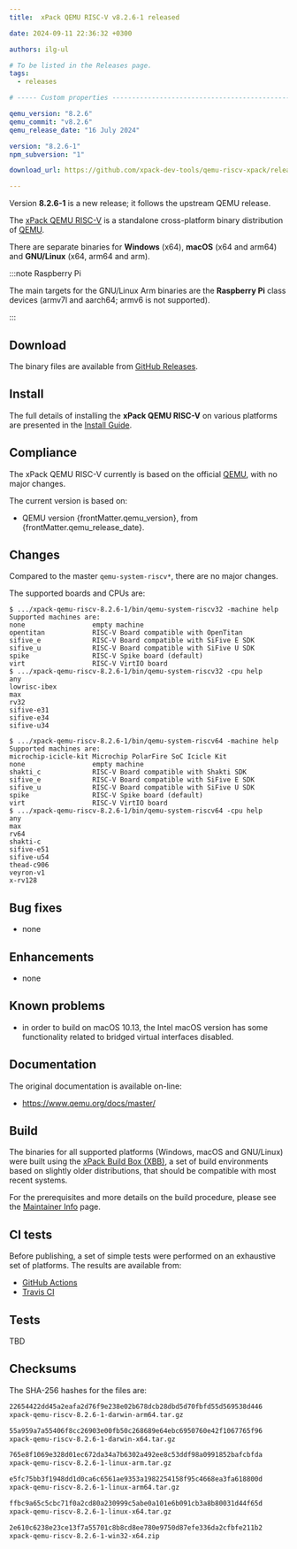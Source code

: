 ```yaml
---
title:  xPack QEMU RISC-V v8.2.6-1 released

date: 2024-09-11 22:36:32 +0300

authors: ilg-ul

# To be listed in the Releases page.
tags:
  - releases

# ----- Custom properties -----------------------------------------------------

qemu_version: "8.2.6"
qemu_commit: "v8.2.6"
qemu_release_date: "16 July 2024"

version: "8.2.6-1"
npm_subversion: "1"

download_url: https://github.com/xpack-dev-tools/qemu-riscv-xpack/releases/tag/v8.2.6-1/

---
```


Version **8.2.6-1** is a new release; it follows the upstream QEMU release.

<!-- truncate -->



The [xPack QEMU RISC-V](https://xpack-dev-tools.github.io/qemu-riscv-xpack/)
is a standalone cross-platform binary distribution of
[QEMU](https://www.qemu.org).

There are separate binaries for **Windows** (x64),
**macOS** (x64 and arm64)
and **GNU/Linux** (x64, arm64 and arm).

:::note Raspberry Pi

The main targets for the GNU/Linux Arm
binaries are the **Raspberry Pi** class devices (armv7l and aarch64;
armv6 is not supported).

:::

## Download

The binary files are available from <a href={frontMatter.download_url}>GitHub Releases</a>.

<Prerequisites/>

## Install

The full details of installing the **xPack QEMU RISC-V** on various platforms
are presented in the [Install Guide](/docs/install/).

## Compliance

The xPack QEMU RISC-V currently is based on the official [QEMU](https://www.qemu.org),
with no major changes.

The current version is based on:

- QEMU version {frontMatter.qemu_version},
  from {frontMatter.qemu_release_date}.

## Changes

Compared to the master `qemu-system-riscv*`, there are no major changes.

The supported boards and CPUs are:

```console
$ .../xpack-qemu-riscv-8.2.6-1/bin/qemu-system-riscv32 -machine help
Supported machines are:
none                 empty machine
opentitan            RISC-V Board compatible with OpenTitan
sifive_e             RISC-V Board compatible with SiFive E SDK
sifive_u             RISC-V Board compatible with SiFive U SDK
spike                RISC-V Spike board (default)
virt                 RISC-V VirtIO board
$ .../xpack-qemu-riscv-8.2.6-1/bin/qemu-system-riscv32 -cpu help
any
lowrisc-ibex
max
rv32
sifive-e31
sifive-e34
sifive-u34

$ .../xpack-qemu-riscv-8.2.6-1/bin/qemu-system-riscv64 -machine help
Supported machines are:
microchip-icicle-kit Microchip PolarFire SoC Icicle Kit
none                 empty machine
shakti_c             RISC-V Board compatible with Shakti SDK
sifive_e             RISC-V Board compatible with SiFive E SDK
sifive_u             RISC-V Board compatible with SiFive U SDK
spike                RISC-V Spike board (default)
virt                 RISC-V VirtIO board
$ .../xpack-qemu-riscv-8.2.6-1/bin/qemu-system-riscv64 -cpu help
any
max
rv64
shakti-c
sifive-e51
sifive-u54
thead-c906
veyron-v1
x-rv128
```

## Bug fixes

- none

## Enhancements

- none

## Known problems

- in order to build on macOS 10.13, the Intel macOS version has
  some functionality related to bridged virtual interfaces disabled.

## Documentation

The original documentation is available on-line:

- https://www.qemu.org/docs/master/

## Build

The binaries for all supported platforms
(Windows, macOS and GNU/Linux) were built using the
[xPack Build Box (XBB)](https://xpack.github.io/xbb/), a set
of build environments based on slightly older distributions, that should be
compatible with most recent systems.

For the prerequisites and more details on the build procedure, please see the
[Maintainer Info](/docs/maintainer/) page.

## CI tests

Before publishing, a set of simple tests were performed on an exhaustive
set of platforms. The results are available from:

- [GitHub Actions](https://github.com/xpack-dev-tools/qemu-riscv-xpack/actions/)
- [Travis CI](https://app.travis-ci.com/github/xpack-dev-tools/qemu-riscv-xpack/builds/)

## Tests

TBD

## Checksums

The SHA-256 hashes for the files are:

```txt
22654422dd45a2eafa2d76f9e238e02b678dcb28dbd5d70fbfd55d569538d446
xpack-qemu-riscv-8.2.6-1-darwin-arm64.tar.gz

55a959a7a55406f8cc26903e00fb50c268689e64ebc6950760e42f1067765f96
xpack-qemu-riscv-8.2.6-1-darwin-x64.tar.gz

765e8f1069e328d01ec672da34a7b6302a492ee8c53ddf98a0991852bafcbfda
xpack-qemu-riscv-8.2.6-1-linux-arm.tar.gz

e5fc75bb3f1948dd1d0ca6c6561ae9353a1982254158f95c4668ea3fa618800d
xpack-qemu-riscv-8.2.6-1-linux-arm64.tar.gz

ffbc9a65c5cbc71f0a2cd80a230999c5abe0a101e6b091cb3a8b80031d44f65d
xpack-qemu-riscv-8.2.6-1-linux-x64.tar.gz

2e610c6238e23ce13f7a55701c8b8cd8ee780e9750d87efe336da2cfbfe211b2
xpack-qemu-riscv-8.2.6-1-win32-x64.zip

```

<DeprecationNotices/>

<DownloadAnalytics version={frontMatter.version}/>
